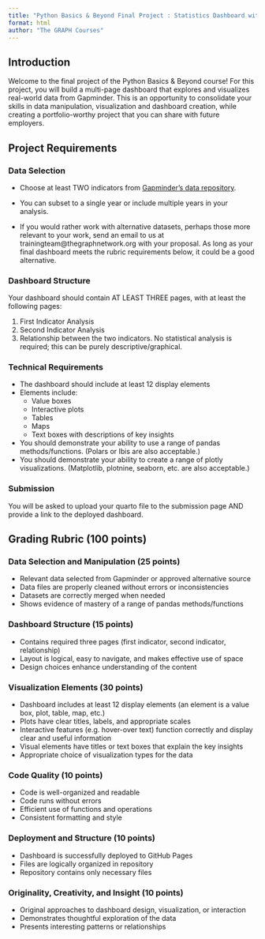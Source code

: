 ```yaml
---
title: "Python Basics & Beyond Final Project : Statistics Dashboard with Quarto"
format: html
author: "The GRAPH Courses"
---
```


## Introduction

Welcome to the final project of the Python Basics & Beyond course! For this project, you will build a multi-page dashboard that explores and visualizes real-world data from Gapminder. This is an opportunity to consolidate your skills in data manipulation, visualization and dashboard creation, while creating a portfolio-worthy project that you can share with future employers.

## Project Requirements

### Data Selection

- Choose at least TWO indicators from [Gapminder's data repository](https://gapminder.org/data). 

- You can subset to a single year or include multiple years in your analysis.

- If you would rather work with alternative datasets, perhaps those more relevant to your work, send an email to us at trainingteam@thegraphnetwork.org with your proposal. As long as your final dashboard meets the rubric requirements below, it could be a good alternative.

### Dashboard Structure

Your dashboard should contain AT LEAST THREE pages, with at least the following pages:

1. First Indicator Analysis
2. Second Indicator Analysis
3. Relationship between the two indicators. No statistical analysis is required; this can be purely descriptive/graphical.

### Technical Requirements

- The dashboard should include at least 12 display elements
- Elements include:
  - Value boxes
  - Interactive plots
  - Tables
  - Maps
  - Text boxes with descriptions of key insights
- You should demonstrate your ability to use a range of pandas methods/functions. (Polars or Ibis are also acceptable.)
- You should demonstrate your ability to create a range of plotly visualizations. (Matplotlib, plotnine, seaborn, etc. are also acceptable.)

### Submission

You will be asked to upload your quarto file to the submission page AND provide a link to the deployed dashboard.

## Grading Rubric (100 points)

### Data Selection and Manipulation (25 points)
- Relevant data selected from Gapminder or approved alternative source
- Data files are properly cleaned without errors or inconsistencies
- Datasets are correctly merged when needed
- Shows evidence of mastery of a range of pandas methods/functions

### Dashboard Structure (15 points)
- Contains required three pages (first indicator, second indicator, relationship)
- Layout is logical, easy to navigate, and makes effective use of space
- Design choices enhance understanding of the content

### Visualization Elements (30 points)
- Dashboard includes at least 12 display elements (an element is a value box, plot, table, map, etc.)
- Plots have clear titles, labels, and appropriate scales
- Interactive features (e.g. hover-over text) function correctly and display clear and useful information
- Visual elements have titles or text boxes that explain the key insights 
- Appropriate choice of visualization types for the data

### Code Quality (10 points)
- Code is well-organized and readable
- Code runs without errors
- Efficient use of functions and operations
- Consistent formatting and style

### Deployment and Structure (10 points)
- Dashboard is successfully deployed to GitHub Pages
- Files are logically organized in repository
- Repository contains only necessary files

### Originality, Creativity, and Insight (10 points)
- Original approaches to dashboard design, visualization, or interaction
- Demonstrates thoughtful exploration of the data
- Presents interesting patterns or relationships